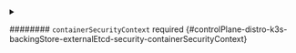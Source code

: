 

<PartialPodsecuritycontext />



<details className="config-field" data-expandable="true">
<summary>

######## `containerSecurityContext` <span className="config-field-required" data-required="false">required</span> <span className="config-field-type"></span> <span className="config-field-default"></span> <span className="config-field-enum"></span> {#controlPlane-distro-k3s-backingStore-externalEtcd-security-containerSecurityContext}



</summary>

<PartialContainersecuritycontextreference />


</details>
